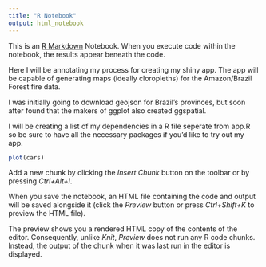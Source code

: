 ```yaml
---
title: "R Notebook"
output: html_notebook
---
```


This is an [R Markdown](http://rmarkdown.rstudio.com) Notebook. When you execute code within the notebook, the results appear beneath the code. 

Here I will be annotating my process for creating my shiny app. The app will be capable of generating maps (ideally cloropleths) for the Amazon/Brazil Forest fire data.

I was initially going to download geojson for Brazil's provinces, but soon after found that the makers of ggplot also created ggspatial. 

I will be creating a list of my dependencies in a R file seperate from app.R so be sure to have all the necessary packages if you'd like to try out my app.


```r
plot(cars)
```

Add a new chunk by clicking the *Insert Chunk* button on the toolbar or by pressing *Ctrl+Alt+I*.

When you save the notebook, an HTML file containing the code and output will be saved alongside it (click the *Preview* button or press *Ctrl+Shift+K* to preview the HTML file).

The preview shows you a rendered HTML copy of the contents of the editor. Consequently, unlike *Knit*, *Preview* does not run any R code chunks. Instead, the output of the chunk when it was last run in the editor is displayed.
